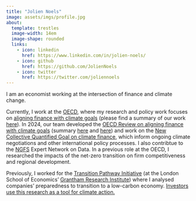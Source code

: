```yaml
---
title: "Jolien Noels"
image: assets/imgs/profile.jpg
about:
  template: trestles
  image-width: 14em
  image-shape: rounded
  links:
    - icon: linkedin
      href: https://www.linkedin.com/in/jolien-noels/
    - icon: github
      href: https://github.com/JolienNoels
    - icon: twitter
      href: https://twitter.com/joliennoels
---
```


I am an economist working at the intersection of finance and climate change.

Currently, I work at the [OECD](https://www.oecd.org/), where my research and policy work focuses on [aligning finance with climate goals](https://www.oecd.org/en/topics/sub-issues/assessing-the-alignment-of-finance-with-climate-goals.html) (please find a summary of our work [here](https://www.oecd.org/content/dam/oecd/en/topics/policy-sub-issues/assessing-the-alignment-of-finance-with-climate-goals/(1)%20oecd-research-collaborative-finance-climate-action-brochure.pdf/_jcr_content/renditions/original./(1)%20oecd-research-collaborative-finance-climate-action-brochure.pdf)). In 2024, our team developed the [OECD Review on aligning finance with climate goals](https://www.oecd-ilibrary.org/environment/oecd-review-on-aligning-finance-with-climate-goals_b9b7ce49-en) (summary [here](https://www.oecd.org/en/publications/oecd-review-on-aligning-finance-with-climate-goals_b9b7ce49-en/full-report/component-4.html#introduction-d5e637) and [here](https://www.oecd.org/en/publications/oecd-review-on-aligning-finance-with-climate-goals_b9b7ce49-en/full-report/component-5.html#introduction-d5e645)) and work on the [New Collective Quantified Goal on climate finance](https://www.oecd-ilibrary.org/environment/the-new-collective-quantified-goal-on-climate-finance_7b28309b-en), which inform ongoing climate negotiations and other international policy processes. I also contribtue to the [NGFS](https://www.ngfs.net/en) Expert Network on Data. In a previous role at the OECD, I researched the impacts of the net-zero transition on firm competitiveness and regional development.

Previously, I worked for the [Transition Pathway Initiative](https://www.transitionpathwayinitiative.org/) (at the London School of Economics' [Grantham Research Institute](https://www.lse.ac.uk/granthaminstitute/)) where I analysed companies' preparedness to transition to a low-carbon economy. [Investors use this research as a tool for climate action.](https://www.climateaction100.org/progress/progress-update/)
